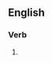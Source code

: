 ==English==

===Verb===
{{head|en|present participle}}

# {{present participle of|vaccinate|lang=en|nocat=1}}